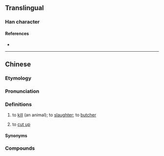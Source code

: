 {{character info}}
==Translingual==

===Han character===
{{Han char|rn=18|rad=刀|as=13|sn=15|four=|canj=FWLN|ids=⿰當刂}}

====References====
* {{Han ref|kx=0144.501|hdz=10358.050|uh=528F|ud=21135}}

----

==Chinese==
{{zh-forms|s=㓥}}

===Etymology===
{{rfe|zh|From 湯?}}

===Pronunciation===
{{zh-pron
|m=tāng
|c=tong1
|c-t=hong1
|h=
|cat=v
}}
{{rfp|hak|2=Hakka: [http://hakka.fhl.net/dict/gm.php?fn=899.png]}}

===Definitions===
{{zh-hanzi}}

# {{lb|zh|Cantonese}} to [[kill]] (an animal); to [[slaughter]]; to [[butcher]]
#: {{zh-x|劏 豬|to '''butcher''' pigs|C}}
# {{lb|zh|Cantonese}} to [[cut up]]

====Synonyms====
{{zh-dial|宰}}

===Compounds===
{{zh-der|劏車|劏光豬|劏死牛|劏房|劏雞還神|劏雞嚇馬騮|劏豬凳|劏開|劏白鶴|劏客}}